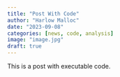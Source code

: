 ```yaml
---
title: "Post With Code"
author: "Harlow Malloc"
date: "2023-09-08"
categories: [news, code, analysis]
image: "image.jpg"
draft: true
---
```


This is a post with executable code.
